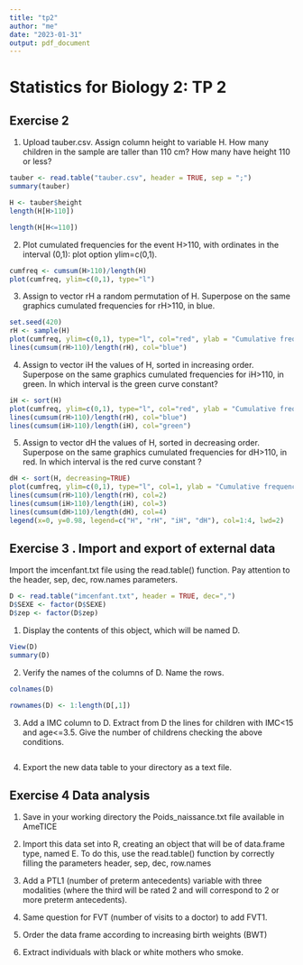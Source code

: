 ```yaml
---
title: "tp2"
author: "me"
date: "2023-01-31"
output: pdf_document
---
```


# Statistics for Biology 2: TP 2
## Exercise 2
1. Upload tauber.csv. Assign column height to variable H. How many children in the sample are taller than 110 cm? How many have height 110 or less?

```r
tauber <- read.table("tauber.csv", header = TRUE, sep = ";")
summary(tauber)
```
```r
H <- tauber$height
length(H[H>110])
```
```r
length(H[H<=110])
```
2. Plot cumulated frequencies for the event H>110, with ordinates in the interval (0,1): plot option ylim=c(0,1).
```r
cumfreq <- cumsum(H>110)/length(H)
plot(cumfreq, ylim=c(0,1), type="l")
```
3. Assign to vector rH a random permutation of H. Superpose on the same graphics cumulated frequencies for rH>110, in blue.

```r
set.seed(420)
rH <- sample(H)
plot(cumfreq, ylim=c(0,1), type="l", col="red", ylab = "Cumulative frequency of H > 110")
lines(cumsum(rH>110)/length(rH), col="blue")
```
4. Assign to vector iH the values of H, sorted in increasing order. Superpose on the same graphics cumulated frequencies for iH>110, in green. In which interval is the green curve constant?
```r
iH <- sort(H)
plot(cumfreq, ylim=c(0,1), type="l", col="red", ylab = "Cumulative frequency of H > 110")
lines(cumsum(rH>110)/length(rH), col="blue")
lines(cumsum(iH>110)/length(iH), col="green")
```
5. Assign to vector dH the values of H, sorted in decreasing order. Superpose on the same graphics cumulated frequencies for dH>110, in red. In which interval is the red curve constant ?
```r
dH <- sort(H, decreasing=TRUE)
plot(cumfreq, ylim=c(0,1), type="l", col=1, ylab = "Cumulative frequency of H > 110", main="Cumulative frequencies")
lines(cumsum(rH>110)/length(rH), col=2)
lines(cumsum(iH>110)/length(iH), col=3)
lines(cumsum(dH>110)/length(dH), col=4)
legend(x=0, y=0.98, legend=c("H", "rH", "iH", "dH"), col=1:4, lwd=2)
```
## Exercise 3 . Import and export of external data

Import the imcenfant.txt file using the read.table() function. Pay attention to the header, sep, dec, row.names parameters.
```r
D <- read.table("imcenfant.txt", header = TRUE, dec=",")
D$SEXE <- factor(D$SEXE)
D$zep <- factor(D$zep)
```

1.	Display the contents of this object, which will be named D.
```r
View(D)
summary(D)
```

2.	Verify the names of the columns of D. Name the rows.
```r
colnames(D)
```
```r
rownames(D) <- 1:length(D[,1])
```

3.	Add a IMC column to D. Extract from D the lines for children with IMC<15 and age<=3.5. Give the number of childrens checking the above conditions.
```r

```

4.	Export the new data table to your directory as a text file.

## Exercise 4  Data analysis

1.	Save in your working directory the Poids_naissance.txt  file available in AmeTICE

2.	Import this  data set into R, creating an object that will be of data.frame type, named E. To do this, use the read.table() function  by correctly filling the parameters  header, sep, dec, row.names

3.	Add a PTL1 (number of preterm antecedents) variable with three modalities (where the third will be rated 2 and will correspond to 2 or more preterm antecedents).

4.	Same question for FVT (number of visits to a doctor) to add FVT1.

5.	Order the data frame according to increasing birth weights (BWT)

6.	Extract individuals with black or white mothers who smoke.




